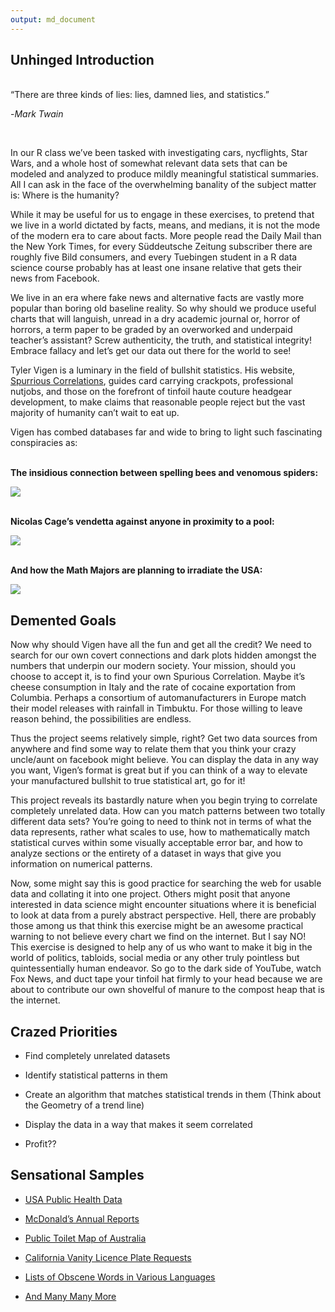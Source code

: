 ```yaml
---
output: md_document
---
```


## Unhinged Introduction

<br>
"There are three kinds of lies: lies, damned lies, and statistics."

-*Mark Twain*

<br>

In our R class we've been tasked with investigating cars, nycflights, Star Wars, and a whole host of somewhat relevant data sets that can be modeled and analyzed to produce mildly 
meaningful statistical summaries. All I can ask in the face of the overwhelming banality
of the subject matter is: Where is the humanity? 

While it may be useful for us to engage in these exercises, to pretend that we live
in a world dictated by facts, means, and medians, it is not the mode of the modern era
to care about facts. More people read the Daily Mail than the New York Times, for every Süddeutsche Zeitung subscriber there are roughly five Bild consumers,
and every Tuebingen student in a R data science course probably has at least
one insane relative that gets their news from Facebook.

We live in an era where fake news and alternative facts are vastly more popular than
boring old baseline reality. So why should we produce useful charts that will languish,
unread in a dry academic journal or, horror of horrors, a term paper to be graded by
an overworked and underpaid teacher's assistant? Screw authenticity, the truth, and
statistical integrity! Embrace fallacy and let's get our data out there for the world
to see! 

Tyler Vigen is a luminary in the field of bullshit statistics. His website, [Spurrious Correlations](https://tylervigen.com/spurious-correlations), guides card carrying crackpots,
professional nutjobs, and those on the forefront of tinfoil haute couture headgear development, to make claims that reasonable people reject but the vast majority
of humanity can't wait to eat up.

Vigen has combed databases far and wide to bring to light such fascinating conspiracies
as:

<br>
**The insidious connection between spelling bees and venomous spiders:**

![](Bees.png)

<br>
**Nicolas Cage's vendetta against anyone in proximity to a pool:**

![](Cage.png)

<br>
**And how the Math Majors are planning to irradiate the USA:**

![](Math.png)

## Demented Goals

Now why should Vigen have all the fun and get all the credit? We need to search
for our own covert connections and dark plots hidden amongst the numbers 
that underpin our modern society. Your mission, should you choose to accept it,
is to find your own Spurious Correlation. Maybe it's cheese consumption in Italy
and the rate of cocaine exportation from Columbia. Perhaps a consortium of 
automanufacturers in Europe match their model releases with rainfall in Timbuktu.
For those willing to leave reason behind, the possibilities are endless.

Thus the project seems relatively simple, right? Get two data sources from anywhere
and find some way to relate them that you think your crazy uncle/aunt on facebook
might believe. You can display the data in any way you want, Vigen's format is 
great but if you can think of a way to elevate your manufactured bullshit to true
statistical art, go for it!

This project reveals its bastardly nature when you begin trying to correlate
completely unrelated data. How can you match patterns between two totally different
data sets? You're going to need to think not in terms of what the data represents, 
rather what scales to use, how to mathematically match statistical curves within
some visually acceptable error bar, and how to analyze sections or the entirety
of a dataset in ways that give you information on numerical patterns. 

Now, some might say this is good practice for searching the web for usable data 
and collating it into one project. Others might posit that anyone interested in data science might encounter situations where it is beneficial to look at data from a purely abstract perspective. Hell, there are probably those among us that think this exercise might be an awesome practical warning to not believe every chart we find on the internet. But I say NO! This exercise is designed to help any of us who want to make it big in the world of politics, tabloids, social media or any other truly pointless but quintessentially human endeavor. So go to the dark side of YouTube, watch Fox News, and duct tape your tinfoil hat firmly to your head because we are about to contribute our own shovelful of manure to the compost heap that is the internet.

## Crazed Priorities

-   Find completely unrelated datasets

-   Identify statistical patterns in them

-   Create an algorithm that matches statistical trends in them (Think about the Geometry of a trend line)

-   Display the data in a way that makes it seem correlated

-   Profit??

## Sensational Samples

-   [USA Public Health Data](https://wonder.cdc.gov/)

-   [McDonald's Annual Reports](https://corporate.mcdonalds.com/corpmcd/investors/financial-information.html)

-   [Public Toilet Map of Australia](https://data.gov.au/dataset/ds-dga-553b3049-2b8b-46a2-95e6-640d7986a8c1/details)

-   [California Vanity Licence Plate Requests](https://github.com/veltman/ca-license-plates)

-   [Lists of Obscene Words in Various Languages](https://github.com/LDNOOBW/List-of-Dirty-Naughty-Obscene-and-Otherwise-Bad-Words)

-   [And Many Many More   ](https://github.com/awesomedata/awesome-public-datasets)